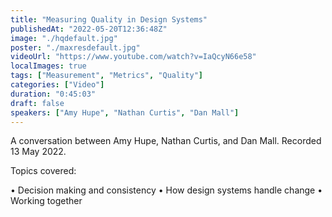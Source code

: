 ```yaml
---
title: "Measuring Quality in Design Systems"
publishedAt: "2022-05-20T12:36:48Z"
image: "./hqdefault.jpg"
poster: "./maxresdefault.jpg"
videoUrl: "https://www.youtube.com/watch?v=IaQcyN66e58"
localImages: true
tags: ["Measurement", "Metrics", "Quality"]
categories: ["Video"]
duration: "0:45:03"
draft: false
speakers: ["Amy Hupe", "Nathan Curtis", "Dan Mall"]
---
```


A conversation between Amy Hupe, Nathan Curtis, and Dan Mall. Recorded 13 May 2022.

Topics covered:

• Decision making and consistency
• How design systems handle change
• Working together
